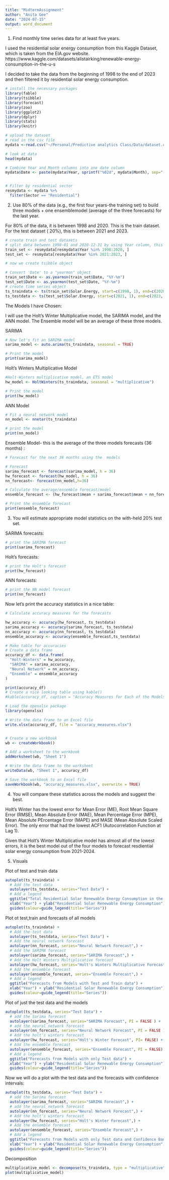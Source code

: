 ---
title: "MidtermAssignment"
author: "Anita Gee"
date: "2024-07-15"
output: word_document
---


1) Find monthly time series data for at least five years.

I used the residential solar energy consumption from this Kaggle Dataset, which is taken from the EIA.gov website.
https://www.kaggle.com/datasets/alistairking/renewable-energy-consumption-in-the-u-s 

I decided to take the data from the beginning of 1998 to the end of 2023 and then filtered it by residential solar energy consumption.

```{r}
# install the necessary packages
library(fable)
library(tsibble)
library(forecast)
library(zoo)
library(ggplot2)
library(dplyr)
library(stats)
library(knitr)
```

```{r}
# upload the dataset
# read in the csv file 
mydata <-read.csv("~/Personal/Predictive analytics Class/Data/dataset.csv")

# look at data
head(mydata)

# Combine Year and Month columns into one date column
mydata$Date <- paste(mydata$Year, sprintf("%02d", mydata$Month), sep="-")


# Filter by residential sector
resmydata <- mydata %>%
  filter(Sector == "Residential")
```


2) Use 80% of the data (e.g., the first four years-the training set) to build three models + one ensemblemodel (average of the three forecasts) for the last year.

For 80% of the data, it is between 1998 and 2020. This is the train dataset. For the test dataset ( 20%), this is between 2021 and 2023.
```{r}
# create train and test datasets
# split data between 1998-01 and 2020-12-31 by using Year column, this is 80% of our data, 20% for the test data.
train_set <- resmydata[resmydata$Year %in% 1998:2020, ]
test_set <- resmydata[resmydata$Year %in% 2021:2023, ]

# now we create tsibble object

# Convert 'Date' to a "yearmon" object
train_set$Date <- as.yearmon(train_set$Date, "%Y-%m")
test_set$Date <- as.yearmon(test_set$Date, "%Y-%m")
# create time series object
ts_traindata <- ts(train_set$Solar.Energy, start=c(1998, 1), end=c(2020, 12), frequency=12)
ts_testdata <- ts(test_set$Solar.Energy, start=c(2021, 1), end=c(2023, 12), frequency=12)


```

The Models I have Chosen:

I will use the Holt's Winter Multiplicative model, the SARIMA model, and the ANN model. The Ensemble model will be an average of these three models.

SARIMA

```{r}
# Now let's fit an SARIMA model
sarima_model <- auto.arima(ts_traindata, seasonal = TRUE)

# Print the model
print(sarima_model)

```

Holt's Winters Multiplicative Model

```{r}
#Holt-Winters multiplicative model, an ETS model
hw_model <- HoltWinters(ts_traindata, seasonal = "multiplicative")

# Print the model
print(hw_model)
```


ANN Model

```{r}
# Fit a neural network model
nn_model <- nnetar(ts_traindata)

# print the model
print(nn_model)
```


Ensemble Model- this is the average of the three models forecasts (36 months) :

```{r}
# Forecast for the next 36 months using the  models 

# Forecast
sarima_forecast <- forecast(sarima_model, h = 36)
hw_forecast <- forecast(hw_model, h = 36)
nn_forecast<- forecast(nn_model,h=36)

# Calculate the average/ensemble forecast/model
ensemble_forecast <- (hw_forecast$mean + sarima_forecast$mean + nn_forecast$mean) / 3

# Print the ensemble forecast
print(ensemble_forecast)
```


3) You will estimate appropriate model statistics on the with-held 20% test set.

SARIMA forecasts:
```{r}
# print the SARIMA forecast
print(sarima_forecast)
```

Holt's forecasts:
```{r}
# print the Holt's forecast
print(hw_forecast)
```

ANN forecasts:
```{r}
# print the NN model forecast
print(nn_forecast)
```

Now let's print the accuracy statistics in a nice table:


```{r}
# Calculate accuracy measures for the forecasts

hw_accuracy <- accuracy(hw_forecast, ts_testdata)
sarima_accuracy <- accuracy(sarima_forecast, ts_testdata)
nn_accuracy <- accuracy(nn_forecast, ts_testdata)
ensemble_accuracy <- accuracy(ensemble_forecast,ts_testdata)

# Make table for accuracies
# Create a data frame
accuracy_df <- data.frame(
  "Holt-Winters" = hw_accuracy,
  "SARIMA" = sarima_accuracy,
  "Neural Network" = nn_accuracy,
  "Ensemble" = ensemble_accuracy
)

print(accuracy_df)
# Create a nice looking table using kable()
#kable(accuracy_df, caption = "Accuracy Measures for Each of the Models")
```

```{r}
# Load the openxlsx package
library(openxlsx)

# Write the data frame to an Excel file
write.xlsx(accuracy_df, file = "accuracy_measures.xlsx")


# Create a new workbook
wb <- createWorkbook()

# Add a worksheet to the workbook
addWorksheet(wb, "Sheet 1")

# Write the data frame to the worksheet
writeData(wb, "Sheet 1", accuracy_df)

# Save the workbook to an Excel file
saveWorkbook(wb, "accuracy_measures.xlsx", overwrite = TRUE)

```


4) You will compare these statistics across the models and suggest the best.

Holt's Winter has the lowest error for Mean Error (ME), Root Mean Square Error (RMSE), Mean Absolute Error (MAE), Mean Percentage Error (MPE), Mean Absolute PErcentage Error (MAPE) and MASE (Mean Absolute Scaled Error). The only error that had the lowest ACF1 (Autocorrelation Function at Lag 1). 

Given that Holt's Winter Multiplicative model has almost all of the lowest errors, it is the best model out of the four models to forecast resdiential solar energy consumption from 2021-2024. 

5. Visuals

Plot of test and train data
```{r}
autoplot(ts_traindata) +
  # Add the test data
  autolayer(ts_testdata, series="Test Data") +
  # Add a legend
  ggtitle("Total Residential Solar Renewable Energy Consumption in the US Over Time (1998-2023)") +
  xlab("Year") + ylab("Residential Solar Renewable Energy Consumption") +
  guides(colour=guide_legend(title="Series"))
```

Plot ot test,train and forecasts of all models

```{r}
autoplot(ts_traindata) +
  # Add the test data
  autolayer(ts_testdata, series="Test Data") +
  # Add the neural network forecast
  autolayer(nn_forecast, series="Neural Network Forecast",) +
  # Add the SARIMA forecast
  autolayer(sarima_forecast, series="SARIMA Forecast",) +
  # Add the Holt Winters Multiplicative forecast
  autolayer(hw_forecast, series="Holt's Winters Multiplicative Forecast",) +
  # Add the ensemble forecast
  autolayer(ensemble_forecast, series="Ensemble Forecast",) +
  # Add a legend
  ggtitle("Forecasts from Models with Test and Train data") +
  xlab("Year") + ylab("Residential Solar Renewable Energy Consumption") +
  guides(colour=guide_legend(title="Series"))
```

Plot of just the test data and the models

```{r}
autoplot(ts_testdata, series="Test Data") +
  # add the Sarima forecast
  autolayer(sarima_forecast, series="SARIMA Forecast", PI = FALSE ) +
  # add the neural network forecast
  autolayer(nn_forecast, series="Neural Network Forecast", PI = FALSE ) +
  # Add the holt's winters forecast
  autolayer(hw_forecast, series="Holt's Winter Forecast", PI= FALSE) +
  # Add the ensemble forecast
  autolayer(ensemble_forecast, series="Ensemble Forecast", PI = FALSE) +
  # Add a legend
  ggtitle("Forecasts from Models with only Test data") +
  xlab("Year") + ylab("Residential Solar Renewable Energy Consumption") +
  guides(colour=guide_legend(title="Series"))
```

Now we will do a plot with the test data and the forecasts with confidence intervals:
```{r}
autoplot(ts_testdata, series="Test Data") +
  # add the Sarima forecast
  autolayer(sarima_forecast, series="SARIMA Forecast",) +
  # add the neural network forecast
  autolayer(nn_forecast, series="Neural Network Forecast",) +
  # Add the holt's winters forecast
  autolayer(hw_forecast, series="Holt's Winter Forecast",) +
  # Add the ensemble forecast
  autolayer(ensemble_forecast, series="Ensemble Forecast",) +
  # Add a legend
  ggtitle("Forecasts from Models with only Test data and Confidence Bands") +
  xlab("Year") + ylab("Residential Solar Renewable Energy Consumption") +
  guides(colour=guide_legend(title="Series"))
```
Decomposition
```{r}
multiplicative_model <- decompose(ts_traindata, type = "multiplicative")
plot(multiplicative_model)
```

